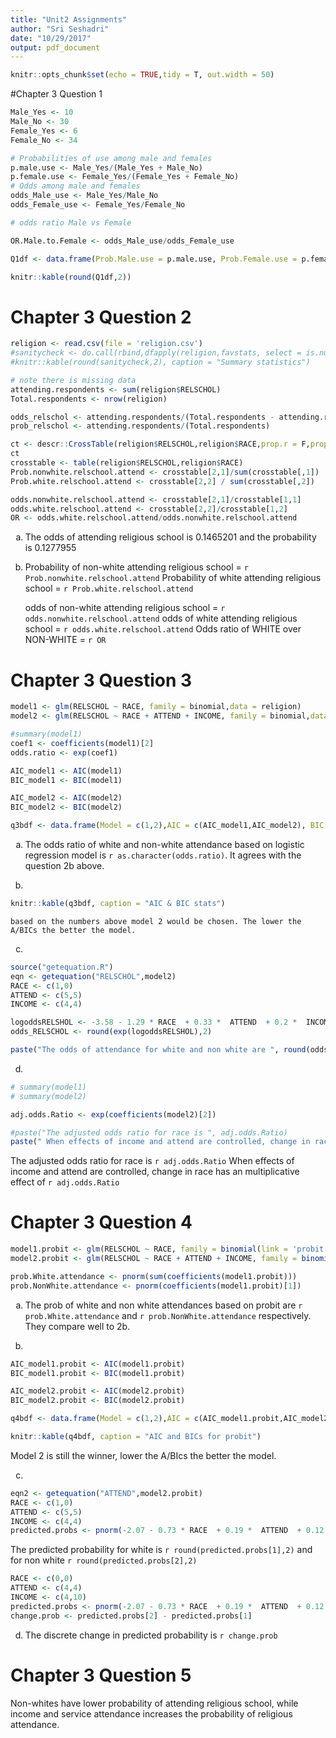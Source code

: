```yaml
---
title: "Unit2 Assignments"
author: "Sri Seshadri"
date: "10/29/2017"
output: pdf_document
---
```


```r
knitr::opts_chunk$set(echo = TRUE,tidy = T, out.width = 50)
```

#Chapter 3 Question 1

```r

Male_Yes <- 10
Male_No <- 30
Female_Yes <- 6
Female_No <- 34

# Probabilities of use among male and females
p.male.use <- Male_Yes/(Male_Yes + Male_No)
p.female.use <- Female_Yes/(Female_Yes + Female_No)
# Odds among male and females
odds_Male_use <- Male_Yes/Male_No
odds_Female_use <- Female_Yes/Female_No

# odds ratio Male vs Female

OR.Male.to.Female <- odds_Male_use/odds_Female_use

Q1df <- data.frame(Prob.Male.use = p.male.use, Prob.Female.use = p.female.use, Odd.Male.use = odds_Male_use, Odds.Female.use = odds_Female_use, `OddsRatio m/f` = OR.Male.to.Female)

knitr::kable(round(Q1df,2))
```


# Chapter 3 Question 2

```r
religion <- read.csv(file = 'religion.csv')
#sanitycheck <- do.call(rbind,dfapply(religion,favstats, select = is.numeric))
#knitr::kable(round(sanitycheck,2), caption = "Summary statistics")

# note there is missing data
attending.respondents <- sum(religion$RELSCHOL)
Total.respondents <- nrow(religion)

odds_relschol <- attending.respondents/(Total.respondents - attending.respondents)
prob_relschol <- attending.respondents/(Total.respondents)

ct <- descr::CrossTable(religion$RELSCHOL,religion$RACE,prop.r = F,prop.c = F,prop.chisq = F,prop.t = F)
ct
crosstable <- table(religion$RELSCHOL,religion$RACE)
Prob.nonwhite.relschool.attend <- crosstable[2,1]/sum(crosstable[,1])
Prob.white.relschool.attend <- crosstable[2,2] / sum(crosstable[,2])

odds.nonwhite.relschool.attend <- crosstable[2,1]/crosstable[1,1]
odds.white.relschool.attend <- crosstable[2,2]/crosstable[1,2]
OR <- odds.white.relschool.attend/odds.nonwhite.relschool.attend

```



a. The odds of attending religious school is 0.1465201
    and the probability is 0.1277955
b. 
    Probability of non-white attending religious school = `r Prob.nonwhite.relschool.attend`
    Probability of white attending religious school = `r Prob.white.relschool.attend`
    
    odds of non-white attending religious school = `r odds.nonwhite.relschool.attend`
    odds of white attending religious school = `r odds.white.relschool.attend`
    Odds ratio of WHITE over NON-WHITE = `r OR`
    

# Chapter 3 Question 3

```r
model1 <- glm(RELSCHOL ~ RACE, family = binomial,data = religion)
model2 <- glm(RELSCHOL ~ RACE + ATTEND + INCOME, family = binomial,data = religion)

#summary(model1)
coef1 <- coefficients(model1)[2]
odds.ratio <- exp(coef1)

AIC_model1 <- AIC(model1)
BIC_model1 <- BIC(model1)

AIC_model2 <- AIC(model2)
BIC_model2 <- BIC(model2)

q3bdf <- data.frame(Model = c(1,2),AIC = c(AIC_model1,AIC_model2), BIC = c(BIC_model1,BIC_model2))
```

a. The odds ratio of white and non-white attendance based on logistic regression model is `r as.character(odds.ratio)`. 
It agrees with the question 2b above.

b. 
```r
knitr::kable(q3bdf, caption = "AIC & BIC stats")
```

    based on the numbers above model 2 would be chosen. The lower the A/BICs the better the model.
    
c. 
```r
source("getequation.R")
eqn <- getequation("RELSCHOL",model2)
RACE <- c(1,0)
ATTEND <- c(5,5)
INCOME <- c(4,4)

logoddsRELSHOL <- -3.58 - 1.29 * RACE  + 0.33 *  ATTEND  + 0.2 *  INCOME
odds_RELSCHOL <- round(exp(logoddsRELSHOL),2)

paste("The odds of attendance for white and non white are ", round(odds_RELSCHOL[1],2), "and",round(odds_RELSCHOL[2],2), "respectively")
```

d. 
```r
# summary(model1)
# summary(model2)

adj.odds.Ratio <- exp(coefficients(model2)[2])

#paste("The adjusted odds ratio for race is ", adj.odds.Ratio)
paste(" When effects of income and attend are controlled, change in race has an multiplicative effect of ", adj.odds.Ratio)
```
The adjusted odds ratio for race is `r adj.odds.Ratio`
When effects of income and attend are controlled, change in race has an multiplicative effect of `r adj.odds.Ratio`


# Chapter 3 Question 4

```r
model1.probit <- glm(RELSCHOL ~ RACE, family = binomial(link = 'probit'),data = religion)
model2.probit <- glm(RELSCHOL ~ RACE + ATTEND + INCOME, family = binomial(link = 'probit'),data = religion)

prob.White.attendance <- pnorm(sum(coefficients(model1.probit)))
prob.NonWhite.attendance <- pnorm(coefficients(model1.probit)[1])
```

a. The prob of white and non white attendances based on probit are `r prob.White.attendance` and `r prob.NonWhite.attendance` respectively. They compare well to 2b.

b. 
```r
AIC_model1.probit <- AIC(model1.probit)
BIC_model1.probit <- BIC(model1.probit)

AIC_model2.probit <- AIC(model2.probit)
BIC_model2.probit <- BIC(model2.probit)

q4bdf <- data.frame(Model = c(1,2),AIC = c(AIC_model1.probit,AIC_model2.probit), BIC = c(BIC_model1.probit,BIC_model2.probit))

knitr::kable(q4bdf, caption = "AIC and BICs for probit")
```

Model 2 is still the winner, lower the A/BIcs the better the model.

c. 
```r
eqn2 <- getequation("ATTEND",model2.probit)
RACE <- c(1,0)
ATTEND <- c(5,5)
INCOME <- c(4,4)
predicted.probs <- pnorm(-2.07 - 0.73 * RACE  + 0.19 *  ATTEND  + 0.12 *  INCOME)
```

The predicted probability for white is `r round(predicted.probs[1],2)` and for non white `r round(predicted.probs[2],2)`

```r
RACE <- c(0,0)
ATTEND <- c(4,4)
INCOME <- c(4,10)
predicted.probs <- pnorm(-2.07 - 0.73 * RACE  + 0.19 *  ATTEND  + 0.12 *  INCOME)
change.prob <- predicted.probs[2] - predicted.probs[1]

```

d. The discrete change in predicted probability is `r change.prob`

# Chapter 3 Question 5

Non-whites have lower probability of attending religious school, while income and service attendance increases the probability of religious attendance.
